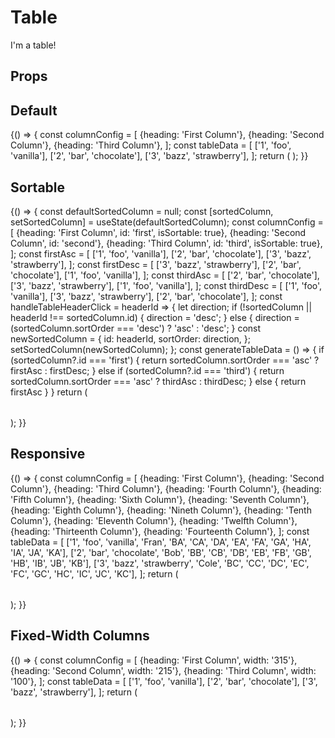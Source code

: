 

<Meta
  title="Components/Table"
  component={Table}
  decorators={[withA11y]}
/>

# Table

I'm a table!

## Props

<Props of={Table} />

## Default

<Preview>
  <Story name="Default">
    {() => {
      const columnConfig = [
        {heading: 'First Column'},
        {heading: 'Second Column'},
        {heading: 'Third Column'},
      ];
      const tableData = [
        ['1', 'foo', 'vanilla'],
        ['2', 'bar', 'chocolate'],
        ['3', 'bazz', 'strawberry'],
      ];
      return (
        <Table
          columnConfig={columnConfig}
          tableData={tableData}
        />
      );
    }}
  </Story>
</Preview>

## Sortable

<Preview>
  <Story name="Sortable">
    {() => {
      const defaultSortedColumn = null;
      const [sortedColumn, setSortedColumn] = useState(defaultSortedColumn);
      const columnConfig = [
        {heading: 'First Column', id: 'first', isSortable: true},
        {heading: 'Second Column', id: 'second'},
        {heading: 'Third Column', id: 'third', isSortable: true},
      ];
      const firstAsc = [
        ['1', 'foo', 'vanilla'],
        ['2', 'bar', 'chocolate'],
        ['3', 'bazz', 'strawberry'],
      ];
      const firstDesc = [
        ['3', 'bazz', 'strawberry'],
        ['2', 'bar', 'chocolate'],
        ['1', 'foo', 'vanilla'],
      ];
      const thirdAsc = [
        ['2', 'bar', 'chocolate'],
        ['3', 'bazz', 'strawberry'],
        ['1', 'foo', 'vanilla'],
      ];
      const thirdDesc = [
        ['1', 'foo', 'vanilla'],
        ['3', 'bazz', 'strawberry'],
        ['2', 'bar', 'chocolate'],
      ];
      const handleTableHeaderClick = headerId => {
        let direction;
        if (!sortedColumn || headerId !== sortedColumn.id) {
          direction = 'desc';
        } else {
          direction = (sortedColumn.sortOrder === 'desc') ? 'asc' : 'desc';
        }
        const newSortedColumn = {
          id: headerId,
          sortOrder: direction,
        };
        setSortedColumn(newSortedColumn);
      };
      const generateTableData = () => {
        if (sortedColumn?.id === 'first') {
          return sortedColumn.sortOrder === 'asc' ? firstAsc : firstDesc;
        } else if (sortedColumn?.id === 'third') {
          return sortedColumn.sortOrder === 'asc' ? thirdAsc : thirdDesc;
        } else {
          return firstAsc
        }
      }
      return (
        <Table
          columnConfig={columnConfig}
          tableData={generateTableData()}
          onSort={handleTableHeaderClick}
          sortedColumn={sortedColumn}
          isResponsive
        />
      );
    }}
  </Story>
</Preview>

## Responsive

<Preview>
  <Story name="Responsive">
    {() => {
      const columnConfig = [
        {heading: 'First Column'},
        {heading: 'Second Column'},
        {heading: 'Third Column'},
        {heading: 'Fourth Column'},
        {heading: 'Fifth Column'},
        {heading: 'Sixth Column'},
        {heading: 'Seventh Column'},
        {heading: 'Eighth Column'},
        {heading: 'Nineth Column'},
        {heading: 'Tenth Column'},
        {heading: 'Eleventh Column'},
        {heading: 'Twelfth Column'},
        {heading: 'Thirteenth Column'},
        {heading: 'Fourteenth Column'},
      ];
      const tableData = [
        ['1', 'foo', 'vanilla', 'Fran', 'BA', 'CA', 'DA', 'EA', 'FA', 'GA', 'HA', 'IA', 'JA', 'KA'],
        ['2', 'bar', 'chocolate', 'Bob', 'BB', 'CB', 'DB', 'EB', 'FB', 'GB', 'HB', 'IB', 'JB', 'KB'],
        ['3', 'bazz', 'strawberry', 'Cole', 'BC', 'CC', 'DC', 'EC', 'FC', 'GC', 'HC', 'IC', 'JC', 'KC'],
      ];
      return (
        <Table
          columnConfig={columnConfig}
          tableData={tableData}
          isResponsive
        />
      );
    }}
  </Story>
</Preview>

## Fixed-Width Columns

<Preview>
  <Story name="Fixed-Width Columns">
    {() => {
      const columnConfig = [
        {heading: 'First Column', width: '315'},
        {heading: 'Second Column', width: '215'},
        {heading: 'Third Column', width: '100'},
      ];
      const tableData = [
        ['1', 'foo', 'vanilla'],
        ['2', 'bar', 'chocolate'],
        ['3', 'bazz', 'strawberry'],
      ];
      return (
        <Table
          columnConfig={columnConfig}
          tableData={tableData}
          useFixedWidthColumns
          isResponsive
        />
      );
    }}
  </Story>
</Preview>

